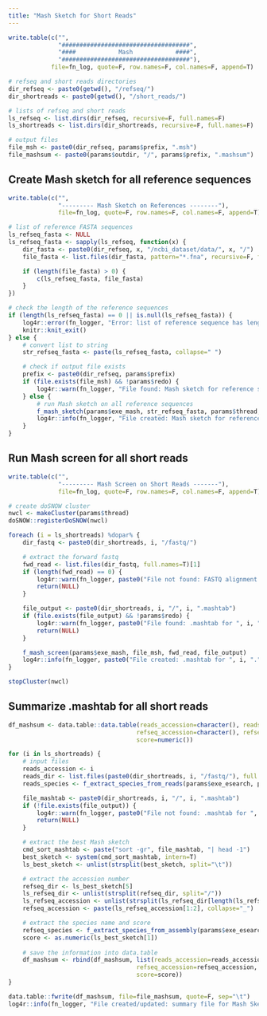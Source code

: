 ```yaml
---
title: "Mash Sketch for Short Reads"
---
```


```r
write.table(c("",
              "####################################",
              "####            Mash            ####",
              "####################################"),
            file=fn_log, quote=F, row.names=F, col.names=F, append=T)

# refseq and short reads directories
dir_refseq <- paste0(getwd(), "/refseq/")
dir_shortreads <- paste0(getwd(), "/short_reads/")

# lists of refseq and short reads
ls_refseq <- list.dirs(dir_refseq, recursive=F, full.names=F)
ls_shortreads <- list.dirs(dir_shortreads, recursive=F, full.names=F)

# output files
file_msh <- paste0(dir_refseq, params$prefix, ".msh")
file_mashsum <- paste0(params$outdir, "/", params$prefix, ".mashsum")
```

## Create Mash sketch for all reference sequences
```r
write.table(c("",
              "--------- Mash Sketch on References --------"),
              file=fn_log, quote=F, row.names=F, col.names=F, append=T)

# list of reference FASTA sequences
ls_refseq_fasta <- NULL
ls_refseq_fasta <- sapply(ls_refseq, function(x) {
    dir_fasta <- paste0(dir_refseq, x, "/ncbi_dataset/data/", x, "/")
    file_fasta <- list.files(dir_fasta, pattern="*.fna", recursive=F, full.names=T)

    if (length(file_fasta) > 0) {
        c(ls_refseq_fasta, file_fasta)
    }
})

# check the length of the reference sequences
if (length(ls_refseq_fasta) == 0 || is.null(ls_refseq_fasta)) {
    log4r::error(fn_logger, "Error: list of reference sequence has length zero. Exited.")
    knitr::knit_exit()
} else {
    # convert list to string
    str_refseq_fasta <- paste(ls_refseq_fasta, collapse=" ")

    # check if output file exists
    prefix <- paste0(dir_refseq, params$prefix)
    if (file.exists(file_msh) && !params$redo) {
        log4r::warn(fn_logger, "File found: Mash sketch for reference sequences. Skipped.")
    } else {
        # run Mash sketch on all reference sequences
        f_mash_sketch(params$exe_mash, str_refseq_fasta, params$thread, prefix)
        log4r::info(fn_logger, "File created: Mash sketch for reference sequences.")
    }
}
```

## Run Mash screen for all short reads
```r
write.table(c("",
              "--------- Mash Screen on Short Reads -------"),
              file=fn_log, quote=F, row.names=F, col.names=F, append=T)

# create doSNOW cluster
nwcl <- makeCluster(params$thread)
doSNOW::registerDoSNOW(nwcl)

foreach (i = ls_shortreads) %dopar% {
    dir_fastq <- paste0(dir_shortreads, i, "/fastq/")

    # extract the forward fastq
    fwd_read <- list.files(dir_fastq, full.names=T)[1]
    if (length(fwd_read) == 0) {
        log4r::warn(fn_logger, paste0("File not found: FASTQ alignment for ", i, ". Skipped."))
        return(NULL)
    }

    file_output <- paste0(dir_shortreads, i, "/", i, ".mashtab")
    if (file.exists(file_output) && !params$redo) {
        log4r::warn(fn_logger, paste0("File found: .mashtab for ", i, ". Skipped."))
        return(NULL)
    }

    f_mash_screen(params$exe_mash, file_msh, fwd_read, file_output)
    log4r::info(fn_logger, paste0("File created: .mashtab for ", i, "."))
}

stopCluster(nwcl)
```

## Summarize .mashtab for all short reads
```r
df_mashsum <- data.table::data.table(reads_accession=character(), reads_dir=character(), reads_species=character(),
                                    refseq_accession=character(), refseq_dir=character(), refseq_species=character(),
                                    score=numeric())

for (i in ls_shortreads) {
    # input files
    reads_accession <- i
    reads_dir <- list.files(paste0(dir_shortreads, i, "/fastq/"), full.names=T)[1]
    reads_species <- f_extract_species_from_reads(params$exe_esearch, params$exe_efetch, i)

    file_mashtab <- paste0(dir_shortreads, i, "/", i, ".mashtab")
    if (!file.exists(file_output)) {
        log4r::warn(fn_logger, paste0("File not found: .mashtab for ", i, ". Skipped."))
        return(NULL)
    }

    # extract the best Mash sketch
    cmd_sort_mashtab <- paste("sort -gr", file_mashtab, "| head -1")
    best_sketch <- system(cmd_sort_mashtab, intern=T)
    ls_best_sketch <- unlist(strsplit(best_sketch, split="\t"))

    # extract the accession number
    refseq_dir <- ls_best_sketch[5]
    ls_refseq_dir <- unlist(strsplit(refseq_dir, split="/"))
    ls_refseq_accession <- unlist(strsplit(ls_refseq_dir[length(ls_refseq_dir)], split="_"))
    refseq_accession <- paste(ls_refseq_accession[1:2], collapse="_")

    # extract the species name and score
    refseq_species <- f_extract_species_from_assembly(params$exe_esearch, params$exe_efetch, params$exe_xtract, refseq_accession)
    score <- as.numeric(ls_best_sketch[1])
    
    # save the information into data.table
    df_mashsum <- rbind(df_mashsum, list(reads_accession=reads_accession, reads_dir=reads_dir, reads_species=reads_species,
                                    refseq_accession=refseq_accession, refseq_dir=refseq_dir, refseq_species=refseq_species,
                                    score=score))
}

data.table::fwrite(df_mashsum, file=file_mashsum, quote=F, sep="\t")
log4r::info(fn_logger, "File created/updated: summary file for Mash Sketches.")
```
